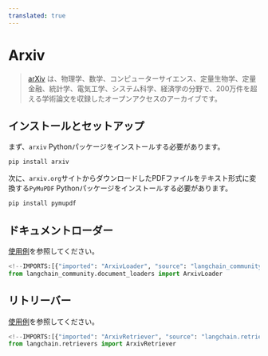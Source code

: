 ```yaml
---
translated: true
---
```


# Arxiv

>[arXiv](https://arxiv.org/) は、物理学、数学、コンピューターサイエンス、定量生物学、定量金融、統計学、電気工学、システム科学、経済学の分野で、200万件を超える学術論文を収録したオープンアクセスのアーカイブです。

## インストールとセットアップ

まず、`arxiv` Pythonパッケージをインストールする必要があります。

```bash
pip install arxiv
```

次に、`arxiv.org`サイトからダウンロードしたPDFファイルをテキスト形式に変換する`PyMuPDF` Pythonパッケージをインストールする必要があります。

```bash
pip install pymupdf
```

## ドキュメントローダー

[使用例](/docs/integrations/document_loaders/arxiv)を参照してください。

```python
<!--IMPORTS:[{"imported": "ArxivLoader", "source": "langchain_community.document_loaders", "docs": "https://api.python.langchain.com/en/latest/document_loaders/langchain_community.document_loaders.arxiv.ArxivLoader.html", "title": "Arxiv"}]-->
from langchain_community.document_loaders import ArxivLoader
```

## リトリーバー

[使用例](/docs/integrations/retrievers/arxiv)を参照してください。

```python
<!--IMPORTS:[{"imported": "ArxivRetriever", "source": "langchain.retrievers", "docs": "https://api.python.langchain.com/en/latest/retrievers/langchain_community.retrievers.arxiv.ArxivRetriever.html", "title": "Arxiv"}]-->
from langchain.retrievers import ArxivRetriever
```
